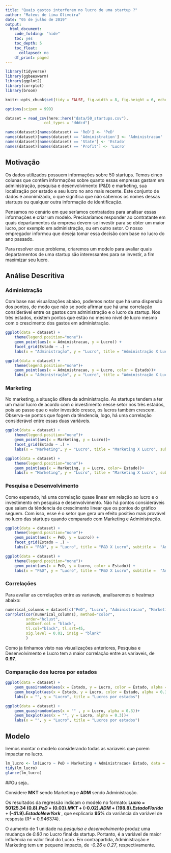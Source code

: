 ```yaml
---
title: "Quais gastos interferem no lucro de uma startup ?"
author: "Mateus de Lima Oliveira"
date: "05 de julho de 2019"
output:
  html_document:
    code_folding: "hide"
    toc: yes
    toc_depth: 5
    toc_float:
      collapsed: no
    df_print: paged
---
```


```r
library(tidyverse)
library(ggbeeswarm)
library(ggplot2)
library(corrplot)
library(broom)

knitr::opts_chunk$set(tidy = FALSE, fig.width = 8, fig.height = 6, echo = TRUE)

options(scipen = 999)

dataset = read_csv(here::here("data/50_startups.csv"),
                 col_types = "dddcd")

names(dataset)[names(dataset) == 'ReD'] <- 'PeD'
names(dataset)[names(dataset) == 'Administration'] <- 'Administracao'
names(dataset)[names(dataset) == 'State'] <- 'Estado'
names(dataset)[names(dataset) == 'Profit'] <- 'Lucro'
```


## Motivação

Os dados utilizados possuem informações sobre 50 startups. Temos cinco colunas que contêm informações sobre quanto essas empresas gastam em administração, pesquisa e desenvolvimento (P&D) e marketing, sua localização por estado e seu lucro no ano mais recente. Este conjunto de dados é anonimizado, o que significa que não sabemos os nomes dessas startups ou qualquer outra informação de identificação.

Pensamos no cenário em que seríamos contratados para analisar essas informações e criar um modelo. Precisaríamos responder ao contratante em quais departamentos da empresa devem-se investir para se obter um maior lucro, por exemplo em administração, ou em outro setor. O nosso empregador informou que deseja tomar essa decisão com base no lucro do ano passado.

Para resolver esse problema, criaremos um modelo para avaliar quais departamentos de uma startup são interessantes para se investir, a fim maximizar seu lucro.

## Análise Descritiva

### Administração

Com base nas visualizações abaixo, podemos notar que há uma dispersão dos pontos, de modo que não se pode afirmar que há uma correlação considerável entre os gastos com administração e o lucro da startup. Nos três estados, existem pontos que estão no mesmo nível de lucro mesmo com o crescimento dos gastos em administração.

```r
ggplot(data = dataset) +
    theme(legend.position="none")+
    geom_point(aes(x = Administracao, y = Lucro)) +
    facet_grid(Estado ~ .) +
    labs(x = "Administração", y = "Lucro", title = "Administração X Lucro", subtitle =  "Analise de relação entre gasto com administração e o lucro por estado")
```

```r
ggplot(data = dataset) +
    theme(legend.position="none")+
    geom_point(aes(x = Administracao, y = Lucro, color = Estado))+
    labs(x = "Administração", y = "Lucro", title = "Administração X Lucro", subtitle =  "Analise de relação entre gasto com administração e o lucro")
```

### Marketing

No marketing, a situação difere da administração. As startups tendem a ter um maior lucro de acordo com o investimento nesse setor nos três estados, pois ao passo que o valor investido cresce, os lucros também crescem.
Observa-se pontos que fogem da têndencia, logo, há uma correlação considerável entre essas duas variáveis.

```r
ggplot(data = dataset) +
    theme(legend.position="none")+
    geom_point(aes(x = Marketing, y = Lucro))+
    facet_grid(Estado ~ .) +
    labs(x = "Marketing", y = "Lucro", title = "Marketing X Lucro", subtitle =  "Analise de relação entre gasto com marketing e lucro por estado")
```

```r
ggplot(data = dataset) +
    theme(legend.position="none")+
    geom_point(aes(x = Marketing, y = Lucro, color= Estado))+
    labs(x = "Marketing", y = "Lucro", title = "Marketing X Lucro", subtitle =  "Analise de relação entre gasto com marketing e o lucro")
```

### Pesquisa e Desenvolvimento

Como esperado, há uma correlação quase linear em relação ao lucro e o investimento em pesquisa e desenvolvimento. Não há pontos consideráveis que saiam da têndencia de crescimento linear que os pontos do gráfico seguem. 
Com isso, esse é o setor que gera um efeito positivo mais provável no lucro das startups quando comparado com Marketing e Administração.

```r
ggplot(data = dataset) +
    theme(legend.position="none")+
    geom_point(aes(x = PeD, y = Lucro)) +
    facet_grid(Estado ~ .) +
    labs(x = "P&D", y = "Lucro", title = "P&D X Lucro", subtitle =  "Análise de relação entre gasto com pesquisa & desenvolvimento e lucro por estado")
```

```r
ggplot(data = dataset) +
    theme(legend.position="none")+
    geom_point(aes(x = PeD, y = Lucro, color = Estado)) +
    labs(x = "P&D", y = "Lucro", title = "P&D X Lucro", subtitle =  "Análise de relação entre gasto com pesquisa & desenvolvimento e lucro")
```

### Correlações
Para avaliar as correlações entre as variaveis, analisaremos o heatmap abaixo:

```r
numerical_columns = dataset[c("PeD", "Lucro", "Administracao", "Marketing")]
corrplot(cor(numerical_columns), method="color",  
         order="hclust", 
         addCoef.col = "black", 
         tl.col="black", tl.srt=45, 
         sig.level = 0.01, insig = "blank"
         )
```

Como ja tinhamos visto nas visualizações anteriores, Pesquisa e Desenvolvimento e Lucro tem a maior correlação entre as variaveis, de **0.97**.

### Comparação dos lucros por estados

```r
ggplot(data = dataset) +
    geom_quasirandom(aes(x = Estado, y = Lucro, color = Estado, alpha = 0.3))+
    geom_boxplot(aes(x = Estado, y = Lucro, color = Estado, alpha = 0.3))+
    labs(x = "", y = "Lucro", title = "Lucros por estados")
```

```r
ggplot(data = dataset) +
    geom_quasirandom(aes(x = "" , y = Lucro, alpha = 0.3))+
    geom_boxplot(aes(x = "", y = Lucro, alpha = 0.3))+
    labs(x = "", y = "Lucro", title = "Lucros por estados")
```



## Modelo

Iremos montar o  modelo considerando todas as variaveis que porem impactar no lucro. 

```r
lm_lucro <- lm(Lucro ~ PeD + Marketing + Administracao+ Estado, data = dataset)
tidy(lm_lucro)
glance(lm_lucro)

```

##Ou seja..

Considere **MKT** sendo Marketing e **ADM** sendo Administração.

Os resultados da regressão indicam o modelo no formato:
**Lucro = 50125.34 (0.8).*PeD* + (0.03).*MKT* + (-0.02).*ADM* + (198.8).*EstadoFlorida* + (-41.9).*EstadoNewYork* ** , que explicaria **95%** da variância da variável de resposta (R² = 0.946374). 

O aumento de 1 unidade na *pesquisa e desenvolvimento* produz uma mudança de *0.80* no Lucro final da startup. Portanto, é a variável de maior influência no valor final do Lucro. Em contrapartida, Administração e Marketing tem um pequeno impacto, de *-0.26* e *0.27*, respectivamente.





